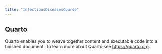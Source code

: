 ```yaml
---
title: "InfectiousDiseasesCourse"
---
```


## Quarto

Quarto enables you to weave together content and executable code into a finished document. To learn more about Quarto see <https://quarto.org>.
